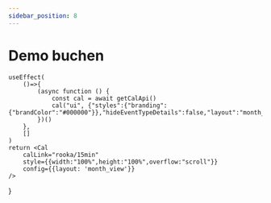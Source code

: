 ```yaml
---
sidebar_position: 8
---
```


# Demo buchen

    useEffect(
        ()=>{
            (async function () {
                const cal = await getCalApi()
                cal("ui", {"styles":{"branding":{"brandColor":"#000000"}},"hideEventTypeDetails":false,"layout":"month_view"})
            })()
        },
        []
    )
    return <Cal
        calLink="rooka/15min"
        style={{width:"100%",height:"100%",overflow:"scroll"}}
        config={{layout: 'month_view'}}
    />
}
